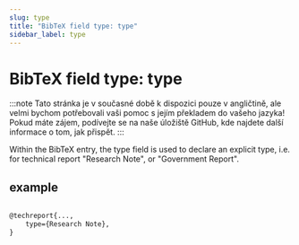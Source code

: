 ```yaml
---
slug: type
title: "BibTeX field type: type"
sidebar_label: type
---
```


# BibTeX field type: type

:::note
Tato stránka je v současné době k dispozici pouze v angličtině, ale velmi bychom potřebovali vaši pomoc s jejím překladem do vašeho jazyka! Pokud máte zájem, podívejte se na naše úložiště GitHub, kde najdete další informace o tom, jak přispět.
:::


Within the BibTeX entry, the type field is used to declare an explicit type, i.e. for technical report "Research Note", or "Government Report".


## example

```tex

@techreport{...,
    type={Research Note},
}
```
